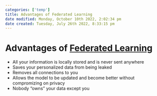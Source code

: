 ```yaml
---
categories: ['temp']
title: Advantages of Federated Learning
date modified: Monday, October 10th 2022, 2:02:34 pm
date created: Tuesday, July 26th 2022, 8:33:15 pm
---
```


# Advantages of [Federated Learning](Federated%20Learning.qmd)
- All your information is locally stored and is never sent anywhere
- Saves your personalized data from being leaked
- Removes all connections to you
- Allows the model to be updated and become better without compromizing on privacy
- Nobody "owns" your data except you



